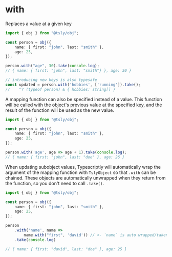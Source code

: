 # with

Replaces a value at a given key


```ts copy codesandbox=tsly
import { obj } from "@tsly/obj";

const person = obj({
    name: { first: "john", last: "smith" },
    age: 25,
});

person.with("age", 30).take(console.log);
// { name: { first: "john", last: "smith"} }, age: 30 }

// introducing new keys is also typesafe
const updated = person.with('hobbies', ['running']).take();
//    ^? (typeof person) & { hobbies: string[] }
```

A mapping function can also be specified instead of a value. This function will be called with the object's previous value at the specified key, and the result of the function will be used as the new value.

```ts copy codesandbox=tsly
import { obj } from "@tsly/obj";

const person = obj({
    name: { first: "john", last: "smith" },
    age: 25,
});

person.with('age', age => age + 1).take(console.log);
// { name: { first: "john", last: "doe" }, age: 26 }
```

When updating subobject values, Typescriptly will automatically wrap the argument of the mapping function with `TslyObject` so that `.with` can be chained. These objects are automatically unwrapped when they return from the function, so you don't need to call `.take()`.


```ts copy codesandbox=tsly
import { obj } from "@tsly/obj";

const person = obj({
    name: { first: "john", last: "smith" },
    age: 25,
});

person
    .with('name', name =>
        name.with("first", 'david')) // <- `name` is auto wrapped/taken as a `TslyObject`
    .take(console.log)

// { name: { first: "david", last: "doe" }, age: 25 }
```